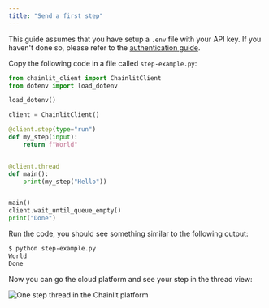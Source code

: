 ```yaml
---
title: "Send a first step"
---
```


This guide assumes that you have setup a `.env` file with your API key. If you haven't done so, please refer to the [authentication guide](/python-client/get-started/authentication).

Copy the following code in a file called `step-example.py`:

```python step-example.py
from chainlit_client import ChainlitClient
from dotenv import load_dotenv

load_dotenv()

client = ChainlitClient()

@client.step(type="run")
def my_step(input):
    return f"World" 


@client.thread
def main():
    print(my_step("Hello"))


main()
client.wait_until_queue_empty()
print("Done")
```

Run the code, you should see something similar to the following output:

```bash
$ python step-example.py
World
Done
```

Now you can go the cloud platform and see your step in the thread view:

<Frame caption="The result in Chainlit platform">
  <img src="/images/1-step.png" alt="One step thread in the Chainlit platform" />
</Frame>

